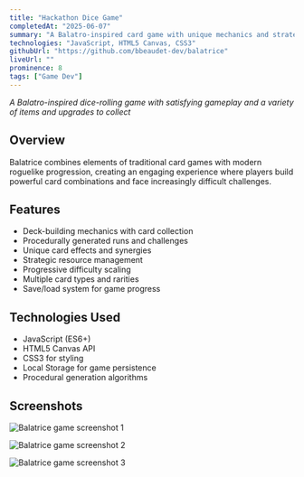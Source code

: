 ```yaml
---
title: "Hackathon Dice Game"
completedAt: "2025-06-07"
summary: "A Balatro-inspired card game with unique mechanics and strategic gameplay"
technologies: "JavaScript, HTML5 Canvas, CSS3"
githubUrl: "https://github.com/bbeaudet-dev/balatrice"
liveUrl: ""
prominence: 8
tags: ["Game Dev"]
---
```


_A Balatro-inspired dice-rolling game with satisfying gameplay and a variety of items and upgrades to collect_

## Overview

Balatrice combines elements of traditional card games with modern roguelike progression, creating an engaging experience where players build powerful card combinations and face increasingly difficult challenges.

## Features

- Deck-building mechanics with card collection
- Procedurally generated runs and challenges
- Unique card effects and synergies
- Strategic resource management
- Progressive difficulty scaling
- Multiple card types and rarities
- Save/load system for game progress

## Technologies Used

- JavaScript (ES6+)
- HTML5 Canvas API
- CSS3 for styling
- Local Storage for game persistence
- Procedural generation algorithms

## Screenshots

<Image
  src="/images-portfolio/balatrice1.jpg"
  alt="Balatrice game screenshot 1"
  width={800}
  height={600}
  className="rounded-lg my-4"
/>

<Image
  src="/images-portfolio/balatrice2.jpg"
  alt="Balatrice game screenshot 2"
  width={800}
  height={600}
  className="rounded-lg my-4"
/>

<Image
  src="/images-portfolio/balatrice3.jpg"
  alt="Balatrice game screenshot 3"
  width={800}
  height={600}
  className="rounded-lg my-4"
/>

